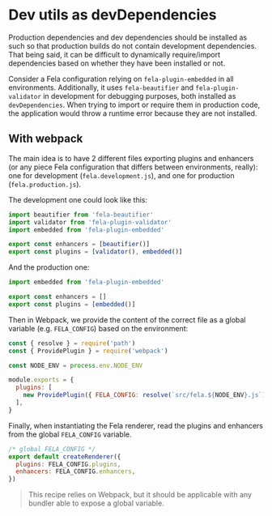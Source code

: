 # Dev utils as devDependencies

Production dependencies and dev dependencies should be installed as such so that production builds do not contain development dependencies. That being said, it can be difficult to dynamically require/import dependencies based on whether they have been installed or not.

Consider a Fela configuration relying on `fela-plugin-embedded` in all environments. Additionally, it uses `fela-beautifier` and `fela-plugin-validator` in development for debugging purposes, both installed as `devDependencies`. When trying to import or require them in production code, the application would throw a runtime error because they are not installed.

## With webpack

The main idea is to have 2 different files exporting plugins and enhancers (or any piece Fela configuration that differs between environments, really): one for development (`fela.development.js`), and one for production (`fela.production.js`).

The development one could look like this:

```js name=fela.development.js
import beautifier from 'fela-beautifier'
import validator from 'fela-plugin-validator'
import embedded from 'fela-plugin-embedded'

export const enhancers = [beautifier()]
export const plugins = [validator(), embedded()]
```

And the production one:

```js name=fela.production.js
import embedded from 'fela-plugin-embedded'

export const enhancers = []
export const plugins = [embedded()]
```

Then in Webpack, we provide the content of the correct file as a global variable (e.g. `FELA_CONFIG`) based on the environment:

```js name=webpack.config.js
const { resolve } = require('path')
const { ProvidePlugin } = require('webpack')

const NODE_ENV = process.env.NODE_ENV

module.exports = {
  plugins: [
    new ProvidePlugin({ FELA_CONFIG: resolve(`src/fela.${NODE_ENV}.js`) }),
  ],
}
```

Finally, when instantiating the Fela renderer, read the plugins and enhancers from the global `FELA_CONFIG` variable.

```js
/* global FELA_CONFIG */
export default createRenderer({
  plugins: FELA_CONFIG.plugins,
  enhancers: FELA_CONFIG.enhancers,
})
```

> This recipe relies on Webpack, but it should be applicable with any bundler able to expose a global variable.
